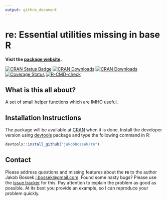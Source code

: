 ```yaml
---
output: github_document
---
```


# re: Essential utilities missing in base R

**Visit the [package website](https://jakobbossek.github.io/re/).**

<!-- badges: start -->
[![CRAN Status Badge](http://www.r-pkg.org/badges/version/re)](http://cran.r-project.org/web/packages/re)
[![CRAN Downloads](http://cranlogs.r-pkg.org/badges/re)](http://cran.rstudio.com/web/packages/re/index.html)
[![CRAN Downloads](http://cranlogs.r-pkg.org/badges/grand-total/re?color=orange)](http://cran.rstudio.com/web/packages/re/index.html)
[![Coverage Status](https://coveralls.io/repos/github/jakobbossek/re/badge.svg?branch=master)](https://coveralls.io/github/jakobbossek/re?branch=master)
[![R-CMD-check](https://github.com/jakobbossek/re/workflows/R-CMD-check/badge.svg)](https://github.com/jakobbossek/re/actions)
<!-- badges: end -->

## What is this all about?

A set of small helper functions which are IMHO useful.

## Installation Instructions

The package will be available at [CRAN](http://cran.r-project.org) when it is done. Install the developer version using [devtools](https://github.com/hadley/devtools) package and type the following command in R:

```r
devtools::install_github("jakobbossek/re")
```

## Contact

Please address questions and missing features about the **re** to the author Jakob Bossek <j.bossek@gmail.com>. Found some nasty bugs? Please use the [issue tracker](https://github.com/jakobbossek/re/issues) for this. Pay attention to explain the problem as good as possible. At its best you provide an example, so I can reproduce your problem quickly.
